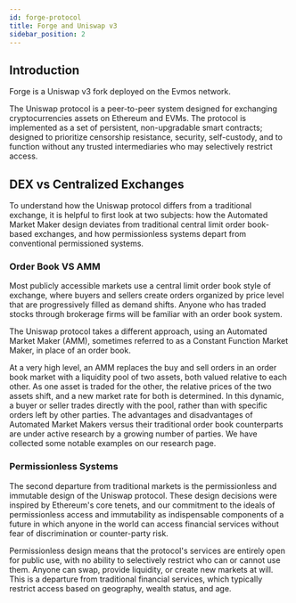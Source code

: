 ```yaml
---
id: forge-protocol
title: Forge and Uniswap v3
sidebar_position: 2
---
```


## Introduction

Forge is a Uniswap v3 fork deployed on the Evmos network.

The Uniswap protocol is a peer-to-peer system designed for exchanging cryptocurrencies assets on Ethereum and EVMs. The protocol is implemented as a set of persistent, non-upgradable smart contracts; designed to prioritize censorship resistance, security, self-custody, and to function without any trusted intermediaries who may selectively restrict access.

## DEX vs Centralized Exchanges

To understand how the Uniswap protocol differs from a traditional exchange, it is helpful to first look at two subjects: how the Automated Market Maker design deviates from traditional central limit order book-based exchanges, and how permissionless systems depart from conventional permissioned systems.

### Order Book VS AMM

Most publicly accessible markets use a central limit order book style of exchange, where buyers and sellers create orders organized by price level that are progressively filled as demand shifts. Anyone who has traded stocks through brokerage firms will be familiar with an order book system.

The Uniswap protocol takes a different approach, using an Automated Market Maker (AMM), sometimes referred to as a Constant Function Market Maker, in place of an order book.

At a very high level, an AMM replaces the buy and sell orders in an order book market with a liquidity pool of two assets, both valued relative to each other. As one asset is traded for the other, the relative prices of the two assets shift, and a new market rate for both is determined. In this dynamic, a buyer or seller trades directly with the pool, rather than with specific orders left by other parties. The advantages and disadvantages of Automated Market Makers versus their traditional order book counterparts are under active research by a growing number of parties. We have collected some notable examples on our research page.

### Permissionless Systems

The second departure from traditional markets is the permissionless and immutable design of the Uniswap protocol. These design decisions were inspired by Ethereum's core tenets, and our commitment to the ideals of permissionless access and immutability as indispensable components of a future in which anyone in the world can access financial services without fear of discrimination or counter-party risk.

Permissionless design means that the protocol's services are entirely open for public use, with no ability to selectively restrict who can or cannot use them. Anyone can swap, provide liquidity, or create new markets at will. This is a departure from traditional financial services, which typically restrict access based on geography, wealth status, and age.